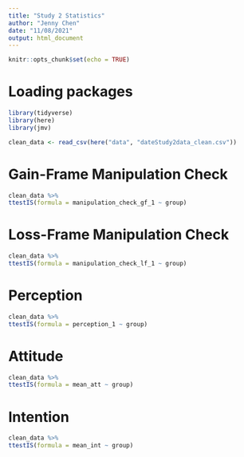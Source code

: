 ```yaml
---
title: "Study 2 Statistics"
author: "Jenny Chen"
date: "11/08/2021"
output: html_document
---
```


```r
knitr::opts_chunk$set(echo = TRUE)
```

# Loading packages

```r

library(tidyverse)
library(here)
library(jmv)

```


```r

clean_data <- read_csv(here("data", "dateStudy2data_clean.csv"))

```

# Gain-Frame Manipulation Check

```r

clean_data %>%
ttestIS(formula = manipulation_check_gf_1 ~ group)

```

# Loss-Frame Manipulation Check

```r

clean_data %>%
ttestIS(formula = manipulation_check_lf_1 ~ group)

```

# Perception

```r

clean_data %>%
ttestIS(formula = perception_1 ~ group)

```

# Attitude

```r

clean_data %>%
ttestIS(formula = mean_att ~ group)

```

# Intention

```r

clean_data %>%
ttestIS(formula = mean_int ~ group)

```
